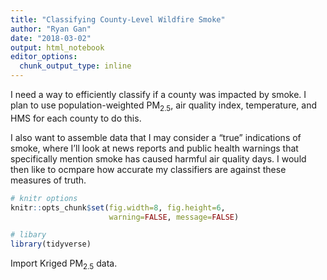 ```yaml
---
title: "Classifying County-Level Wildfire Smoke"
author: "Ryan Gan"
date: "2018-03-02"
output: html_notebook
editor_options: 
  chunk_output_type: inline
---
```


I need a way to efficiently classify if a county was impacted by smoke. I plan to use population-weighted PM~2.5~, air quality index, temperature, and HMS for each county to do this. 

I also want to assemble data that I may consider a "true" indications of smoke, where I'll look at news reports and public health warnings that specifically mention smoke has caused harmful air quality days. I would then like to ocmpare how accurate my classifiers are against these measures of truth.

```r
# knitr options
knitr::opts_chunk$set(fig.width=8, fig.height=6, 
                      warning=FALSE, message=FALSE)

# libary
library(tidyverse)
```

Import Kriged PM~2.5~ data.